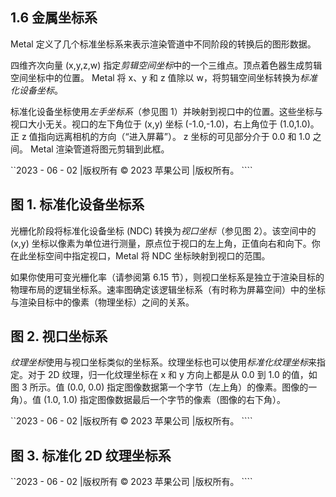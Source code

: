 ## 1.6 金属坐标系

Metal 定义了几个标准坐标系来表示渲染管道中不同阶段的转换后的图形数据。

四维齐次向量 (x,y,z,w) 指定*剪辑空间坐标*中的一个三维点。顶点着色器生成剪辑空间坐标中的位置。 Metal 将 x、y 和 z 值除以 w，将剪辑空间坐标转换为*标准化设备坐标*。

标准化设备坐标使用*左手坐标系*（参见图 1）并映射到视口中的位置。这些坐标与视口大小无关。视口的左下角位于 (x,y) 坐标 (-1.0,-1.0)，右上角位于 (1.0,1.0)。正 z 值指向远离相机的方向（“进入屏幕”）。 z 坐标的可见部分介于 0.0 和 1.0 之间。 Metal 渲染管道将图元剪辑到此框。

``2023 - 06 - 02 |版权所有 © 2023 苹果公司 |版权所有。 ````

## 图 1. 标准化设备坐标系

光栅化阶段将标准化设备坐标 (NDC) 转换为*视口坐标*（参见图 2）。该空间中的 (x,y) 坐标以像素为单位进行测量，原点位于视口的左上角，正值向右和向下。你在此坐标空间中指定视口，Metal 将 NDC 坐标映射到视口的范围。

如果你使用可变光栅化率（请参阅第 6.15 节），则视口坐标系是独立于渲染目标的物理布局的逻辑坐标系。速率图确定该逻辑坐标系（有时称为屏幕空间）中的坐标与渲染目标中的像素（物理坐标）之间的关系。

## 图 2. 视口坐标系

*纹理坐标*使用与视口坐标类似的坐标系。纹理坐标也可以使用*标准化纹理坐标*来指定。对于 2D 纹理，归一化纹理坐标在 x 和 y 方向上都是从 0.0 到 1.0 的值，如图 3 所示。值 (0.0, 0.0) 指定图像数据第一个字节（左上角）的像素。图像的一角）。值 (1.0, 1.0) 指定图像数据最后一个字节的像素（图像的右下角）。

``2023 - 06 - 02 |版权所有 © 2023 苹果公司 |版权所有。 ````

## 图 3. 标准化 2D 纹理坐标系

``2023 - 06 - 02 |版权所有 © 2023 苹果公司 |版权所有。 ````
